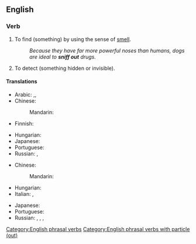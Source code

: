 ==English==

===Verb===
{{head|en|verb}}

# {{lb|en|transitive}} To find (something) by using the sense of [[smell]].
#: ''Because they have far more powerful noses than humans, dogs are ideal to '''sniff out''' drugs.''
# {{lb|en|transitive|figurative|by extension}} To detect (something hidden or invisible).

====Translations====
{{trans-top|find something using smell}}
* Arabic: {{t|ar|يَشُمّ}},{{t|ar|يَكْتَشِف}},{{t|ar|عَثَر على}}
* Chinese:
*: Mandarin: {{t|cmn|嗅出|tr=xiùchū|sc=Hani}}
* Finnish: {{t+|fi|nuuskia}}
{{trans-mid}}
* Hungarian: {{t+|hu|kiszimatol}}
* Japanese: {{t|ja|嗅ぎ付ける|tr=かぎつける, kagitsukeru|sc=Jpan}}
* Portuguese: {{t+|pt|farejar}}
* Russian: {{t+|ru|выню́хивать|impf}}, {{t+|ru|вы́нюхать|pf}}
{{trans-bottom}}

{{trans-top|find}}
* Chinese:
*: Mandarin: {{t+|cmn|找出|tr=zhǎochū|sc=Hani}}
* Hungarian: {{t+|hu|kiszimatol}}
* Italian: {{t+|it|trovare}}, {{t+|it|scovare}}
{{trans-mid}}
* Japanese: {{t|ja|嗅ぎ付ける|tr=かぎつける, kagitsukeru|sc=Jpan}}
* Portuguese: {{t+|pt|farejar}}
* Russian: {{t+|ru|выню́хивать|impf}}, {{t+|ru|вы́нюхать|pf}}, {{t+|ru|разню́хивать|impf}}, {{t+|ru|разню́хать|pf}}
{{trans-bottom}}

[[Category:English phrasal verbs]]
[[Category:English phrasal verbs with particle (out)]]
